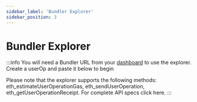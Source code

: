 ```yaml
---
sidebar_label: 'Bundler Explorer'
sidebar_position: 3
---
```

# Bundler Explorer


:::info 
You will need a Bundler URL from your [dashboard](https://dashboard.biconomy.io/) to use the explorer. Create a userOp and paste it below to begin 

Please note that the explorer supports the following methods: eth_estimateUserOperationGas, eth_sendUserOperation, eth_getUserOperationReceipt. For complete API specs click here.
:::

<BundlerExplorer />
